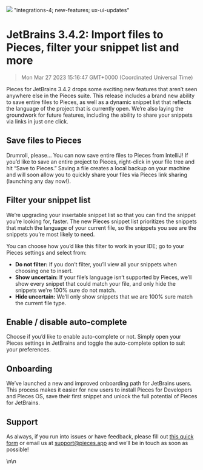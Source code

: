 ![](https://uploads-ssl.webflow.com/6143afec68f555387049efb3/630d7e0b6e7d3c16a7badc83_ezgif_com-gif-maker41_415ec7b7855c208adb3d3e11c35ebbb1_2000.png)
"integrations-4; new-features; ux-ui-updates"
# JetBrains 3.4.2: Import files to Pieces, filter your snippet list and more
> Mon Mar 27 2023 15:16:47 GMT+0000 (Coordinated Universal Time)
<p>Pieces for JetBrains 3.4.2 drops some exciting new features that aren’t seen anywhere else in the Pieces suite. This release includes a brand new ability to save entire files to Pieces, as well as a dynamic snippet list that reflects the language of the project that is currently open. We’re also laying the groundwork for future features, including the ability to share your snippets via links in just one click.</p><h2 id="4vrtg">Save files to Pieces</h2><p>Drumroll, please… You can now save entire files to Pieces from IntelliJ! If you’d like to save an entire project to Pieces, right-click in your file tree and hit “Save to Pieces.” Saving a file creates a local backup on your machine and will soon allow you to quickly share your files via Pieces link sharing (launching any day now!).</p><h2 id="eu96g">Filter your snippet list</h2><p>We’re upgrading your insertable snippet list so that you can find the snippet you’re looking for, faster. The new Pieces snippet list prioritizes the snippets that match the language of your current file, so the snippets you see are the snippets you’re most likely to need.</p><p>You can choose how you’d like this filter to work in your IDE; go to your Pieces settings and select from:</p><ul><li><strong>Do not filter:</strong> If you don’t filter, you’ll view all your snippets when choosing one to insert.</li><li><strong>Show uncertain:</strong> If your file’s language isn’t supported by Pieces, we’ll show every snippet that could match your file, and only hide the snippets we&#x27;re 100% sure do not match.</li><li><strong>Hide uncertain:</strong> We’ll only show snippets that we are 100% sure match the current file type.</li></ul><h2 id="2v6il">Enable / disable auto-complete</h2><p>Choose if you’d like to enable auto-complete or not. Simply open your Pieces settings in JetBrains and toggle the auto-complete option to suit your preferences.</p><h2 id="e20jo">Onboarding</h2><p>We’ve launched a new and improved onboarding path for JetBrains users. This process makes it easier for new users to install Pieces for Developers and Pieces OS, save their first snippet and unlock the full potential of Pieces for JetBrains.</p><h2 id="afb09">Support</h2><p>As always, if you run into issues or have feedback, please fill out <a href="https://getpieces.typeform.com/to/mCjBSIjF" target="_blank" rel="noopener noreferrer">this quick form</a> or email us at <a href="mailto:support@pieces.app" target="_blank" rel="noopener noreferrer">support@pieces.app</a> and we’ll be in touch as soon as possible!</p>\n\n    <figure data-rt-type="video" dat
